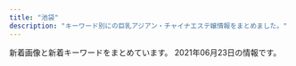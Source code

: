 ```yaml
---
title: "池袋"
description: "キーワード別にの巨乳アジアン・チャイナエステ嬢情報をまとめました。"
---
```


新着画像と新着キーワードをまとめています。
2021年06月23日の情報です。

<DmmAffiliateIns />
<KeywordTable
  shops={
    [
    {
        "img_links": [
            "http://awakoku.net/girls/hana1.jpg",
            "http://awakoku.net/girls/mina2.jpg",
            "http://awakoku.net/girls/sakura1.jpg",
            "http://awakoku.net/girls/yuri1.jpg",
            "http://awakoku.net/girls/miyuki2.jpg",
            "http://awakoku.net/girls/mina1.jpg",
            "http://awakoku.net/girls/nagisa2.jpg",
            "http://awakoku.net/topics/img/7-1.jpg",
            "http://awakoku.net/girls/yuri2.jpg",
            "http://awakoku.net/girls/nana11.jpg",
            "http://awakoku.net/girls/nana22.jpg",
            "http://awakoku.net/girls/ami1.jpg",
            "http://awakoku.net/girls/nagisa1.jpg",
            "http://awakoku.net/girls/misaki2.jpg",
            "http://awakoku.net/girls/noimage.jpg",
            "http://awakoku.net/girls/misaki1.jpg",
            "http://awakoku.net/girls/saki1.jpg",
            "http://awakoku.net/girls/kana1.jpg",
            "http://awakoku.net/image/pickup.jpg",
            "http://awakoku.net/girls/aya1.jpg",
            "http://awakoku.net/girls/hana2.jpg",
            "http://awakoku.net/girls/yumi.jpg",
            "http://awakoku.net/girls/kana2.jpg",
            "http://awakoku.net/girls/miyuki1.jpg",
            "http://awakoku.net/image/header.jpg"
        ],
        "station": "JR\u6c60\u888b\u99c5\u897f\u53e3",
        "keywords": {
            "88": 2,
            "D": 1,
            "87": 3,
            "86": 1,
            "85": 2,
            "E": 2,
            "C": 23,
            "83": 4,
            "F": 1,
            "84": 3
        },
        "url": "http://awakoku.net/",
        "name": "\u30a2\u30ef\u56fd\u515a"
    },
    {
        "name": "CoCo8 \u30b3\u30b3\u30a8\u30a4\u30c8",
        "img_links": [
            "http://www.coco-8.jp/_src/36742655/down.png",
            "http://www.coco-8.jp/_src/37791754/smartselect_20191212-140919_wechat.jpg",
            "http://www.coco-8.jp/_src/36746732/road2.png",
            "http://www.coco-8.jp/_src/37791789/lineline.png",
            "http://www.coco-8.jp/_src/36746636/iwa1.jpg",
            "http://www.coco-8.jp/_src/36742458/1.jpg",
            "http://www.coco-8.jp/_src/36746345/maya.jpg",
            "http://www.coco-8.jp/_src/36742780/s3.jpg",
            "http://www.coco-8.jp/_src/36746704/g5.png",
            "http://www.coco-8.jp/_src/36741637/3.jpg",
            "http://www.coco-8.jp/_src/36746379/aki.jpg",
            "http://www.coco-8.jp/_src/36742459/2.jpg",
            "http://www.coco-8.jp/_src/36746682/g.jpg",
            "http://www.coco-8.jp/_src/54960394/lineline.png",
            "http://www.coco-8.jp/_src/55662797/img20210426142633666355.png",
            "http://www.coco-8.jp/_src/36741670/1.jpg",
            "http://www.coco-8.jp/_src/36820891/cam3.png",
            "http://www.coco-8.jp/_src/36746398/mei1.jpg",
            "http://www.coco-8.jp/_src/36742630/b.png",
            "http://www.coco-8.jp/_src/36746714/b.png",
            "http://www.coco-8.jp/_src/36746351/lineline.png",
            "http://www.coco-8.jp/_src/36741671/2.jpg",
            "http://www.coco-8.jp/_src/36742638/b.png",
            "http://www.coco-8.jp/_src/37791774/wechatimg437_20201113100952153.jpg",
            "http://www.coco-8.jp/_src/36743040/s5.jpg",
            "http://www.coco-8.jp/_src/36746633/lineline.png",
            "http://www.coco-8.jp/_src/36813493/cam2.jpg",
            "http://www.coco-8.jp/_src/36746346/maya.jpg",
            "http://www.coco-8.jp/_src/49977665/wechatimg437_20201113100952153.jpg",
            "http://www.coco-8.jp/_src/36746331/lineline.png",
            "http://www.coco-8.jp/_src/36741638/4.jpg",
            "http://www.coco-8.jp/_src/36742658/s1.jpg",
            "http://www.coco-8.jp/_src/36746692/g3.jpg",
            "http://www.coco-8.jp/_src/36746702/g6.jpg",
            "http://www.coco-8.jp/_src/36745876/pic1.jpg",
            "http://www.coco-8.jp/_src/36746320/sayuri.jpg",
            "http://www.coco-8.jp/_src/36746380/aki.jpg",
            "http://www.coco-8.jp/_src/54960364/wechatimg955.jpg",
            "http://www.coco-8.jp/_src/36746397/mei1.jpg",
            "http://www.coco-8.jp/_src/36741636/5.jpg",
            "http://www.coco-8.jp/_src/36742460/3.jpg",
            "http://www.coco-8.jp/_src/54960393/wechatimg955.jpg",
            "http://www.coco-8.jp/_src/36746688/g2.jpg",
            "http://www.coco-8.jp/_src/36741678/down.png",
            "http://www.coco-8.jp/_src/36712010/sayuri.jpg",
            "http://www.coco-8.jp/_src/37791773/wechatimg437_20201113100952153.jpg",
            "http://www.coco-8.jp/_src/36746639/lineline.png",
            "http://www.coco-8.jp/_src/36746641/risa.jpg",
            "http://www.coco-8.jp/_src/36746644/lineline.png",
            "http://www.coco-8.jp/_src/36820892/cam3.png",
            "http://www.coco-8.jp/_src/49632727/wechatimg336_20201102105038881.jpg",
            "http://www.coco-8.jp/_src/36742640/b.png",
            "http://www.coco-8.jp/_src/36746395/lineline.png",
            "http://www.coco-8.jp/_src/36746635/iwa1.jpg",
            "http://www.coco-8.jp/_src/36742644/sayuri.jpg",
            "http://www.coco-8.jp/_src/36742461/4.jpg",
            "http://www.coco-8.jp/_src/36742714/s2.jpg",
            "http://www.coco-8.jp/_src/36742791/s4.jpg",
            "http://www.coco-8.jp/_src/36741672/4.jpg",
            "http://www.coco-8.jp/_src/36742462/5.jpg",
            "http://www.coco-8.jp/_src/49977789/lineline.png",
            "http://www.coco-8.jp/_src/36741673/3.jpg",
            "http://www.coco-8.jp/_src/36742636/b.png",
            "http://www.coco-8.jp/_src/36741639/2.jpg",
            "http://www.coco-8.jp/_src/49977785/wechatimg336_20201102105038881.jpg",
            "http://www.coco-8.jp/_src/54960396/wechatimg955.jpg",
            "http://www.coco-8.jp/_src/36746642/risa.jpg",
            "http://www.coco-8.jp/_src/36813492/cam2.jpg",
            "http://www.coco-8.jp/_src/54960397/wechatimg955.jpg",
            "http://www.coco-8.jp/_src/49977773/wechatimg437_20201113100952153.jpg",
            "http://www.coco-8.jp/_src/49977786/wechatimg336_20201102105038881.jpg",
            "http://www.coco-8.jp/_src/36741640/1.jpg",
            "http://www.coco-8.jp/_src/36742642/b.png",
            "http://www.coco-8.jp/_src/36745880/pic2.jpg",
            "http://www.coco-8.jp/_src/36741674/5.jpg",
            "http://www.coco-8.jp/_src/49632559/wechatimg336_20201102105038881.jpg"
        ],
        "station": "JR\u6c60\u888b\u99c5\u897f\u53e3",
        "keywords": {
            "86": 2,
            "90": 1,
            "88": 1
        },
        "url": "http://www.coco-8.jp/"
    },
    {
        "name": "\u30a2\u30ed\u30de\u30ed\u30de\u30f3\u30b9",
        "url": "http://salon-arm.com/",
        "img_links": [
            "http://salon-arm.com/staff/ringo/01.jpg",
            "http://salon-arm.com/staff/emi/01.jpg",
            "http://salon-arm.com/staff/ichigo/01mb.jpg",
            "http://salon-arm.com/pic/head.png",
            "http://salon-arm.com/staff/yuuka/01.jpg",
            "http://salon-arm.com/pic/top.png",
            "http://salon-arm.com/staff/kaori/01mb.jpg",
            "http://salon-arm.com/staff/kaori/01.jpg",
            "http://salon-arm.com/staff/reina/01mb.jpg",
            "http://salon-arm.com/staff/mai/01.jpg",
            "http://salon-arm.com/staff/ai/01.jpg",
            "http://salon-arm.com/staff/emi/01mb.jpg",
            "http://salon-arm.com/staff/ai/01mb.jpg",
            "http://salon-arm.com/staff/saya/01.jpg",
            "http://salon-arm.com/staff/rika/01mb.jpg",
            "http://salon-arm.com/img/ttl_tnew.png",
            "http://salon-arm.com/img/ttl_mobile.png",
            "http://salon-arm.com/staff/nana/01.jpg",
            "http://salon-arm.com/staff/saya/01mb.jpg",
            "http://salon-arm.com/staff/ringo/01mb.jpg",
            "http://salon-arm.com/staff/ichigo/01.jpg",
            "http://salon-arm.com/staff/nana/01mb.jpg",
            "http://salon-arm.com/img/ttl_line.png",
            "http://salon-arm.com/img/ttl_staff.png",
            "http://salon-arm.com/img/ttl_concept.png",
            "http://salon-arm.com/staff/rika/01.jpg",
            "http://salon-arm.com/i/files/homeimg.jpg",
            "http://salon-arm.com/staff/midori/01.jpg",
            "http://salon-arm.com/staff/reina/01.jpg",
            "http://salon-arm.com/staff/midori/01mb.jpg",
            "http://salon-arm.com/staff/mai/01mb.jpg",
            "http://salon-arm.com/staff/yuuka/01mb.jpg",
            "http://salon-arm.com/img/att.jpg"
        ],
        "station": "JR\u6c60\u888b\u99c5\u897f\u53e3",
        "keywords": {
            "C": 21
        }
    },
    {
        "name": "\u30b9\u30de\u30a4\u30eb",
        "url": "http://iris.iest.info/",
        "img_links": [],
        "keywords": {},
        "station": "JR\u6c60\u888b\u99c5\u6771\u53e3"
    },
    {
        "station": "JR\u6c60\u888b\u99c5\u897f\u53e3(\u5317)",
        "img_links": [
            "http://es-hana.work/img/yui1.jpg",
            "http://es-hana.work/images/interior_t.jpg",
            "http://es-hana.work/img/risa1.jpg",
            "http://es-hana.work/staff/nana.jpg",
            "http://es-hana.work/images/sys1.jpg",
            "http://es-hana.work/staff/ai.jpg",
            "http://es-hana.work/images/8.jpg",
            "http://es-hana.work/images/sys2.jpg",
            "http://es-hana.work/images/3.jpg",
            "http://es-hana.work/images/2.jpg",
            "http://es-hana.work/images/ac2.jpg",
            "http://es-hana.work/images/10.jpg",
            "http://es-hana.work/img/haruka1.jpg",
            "http://es-hana.work/staff/risa.jpg",
            "http://es-hana.work/img/ai1.jpg",
            "http://es-hana.work/img/rina1.jpg",
            "http://es-hana.work/images/1.jpg",
            "http://es-hana.work/staff/nami.jpg",
            "http://es-hana.work/staff/yuna.jpg",
            "http://es-hana.work/staff/haruka.jpg",
            "http://es-hana.work/images/tg.jpg",
            "http://es-hana.work/staff/yui.jpg",
            "http://es-hana.work/images/line.jpg",
            "http://es-hana.work/images/ac1.jpg",
            "http://es-hana.work/images/6.jpg",
            "http://es-hana.work/images/7.jpg",
            "http://es-hana.work/images/staff_t.jpg",
            "http://es-hana.work/images/news.jpg",
            "http://es-hana.work/staff/miki.jpg",
            "http://es-hana.work/img/nana1.jpg",
            "http://es-hana.work/staff/aya.jpg",
            "http://es-hana.work/images/9.jpg",
            "http://es-hana.work/images/head.jpg",
            "http://es-hana.work/img/aya1.jpg",
            "http://es-hana.work/staff/rina.jpg",
            "http://es-hana.work/img/miki1.jpg",
            "http://es-hana.work/images/5.jpg",
            "http://es-hana.work/images/int.jpg",
            "http://es-hana.work/img/nami1.jpg"
        ],
        "url": "http://es-hana.work/",
        "name": "\u82b1\u6c34\u6728",
        "keywords": {}
    },
    {
        "station": "JR\u6c60\u888b\u99c5\u897f\u53e3(\u5317)",
        "keywords": {
            "93": 2,
            "C": 20,
            "95": 1,
            "82": 2,
            "D": 4,
            "85": 10,
            "89": 3,
            "G": 1,
            "86": 2,
            "88": 1,
            "87": 1,
            "E": 2
        },
        "name": "\u30b7\u30e3\u30fc\u30ed\u30c3\u30c8\u59eb",
        "img_links": [
            "http://www.i-rlx.info/images/upload/de66c0c17276977c.jpg",
            "http://www.i-rlx.info/images/upload/d9467bde93e01a59.jpg",
            "http://www.i-rlx.info/girl/01.jpg",
            "http://www.i-rlx.info/i/girl/05.jpg",
            "http://www.i-rlx.info/images/index_13.jpg",
            "http://www.i-rlx.info/images/index_26.jpg",
            "http://www.i-rlx.info/images/rec.jpg",
            "http://www.i-rlx.info/images/upload/thumb/19b76df66faf0b12.jpg",
            "http://www.i-rlx.info/images/upload/thumb/de66c0c17276977c.jpg",
            "http://www.i-rlx.info/images/index_07.jpg",
            "http://www.i-rlx.info/images/index_30.jpg",
            "http://www.i-rlx.info/images/upload/5f15caf7f272770f.jpg",
            "http://www.i-rlx.info/images/index_11.jpg",
            "http://www.i-rlx.info/images/upload/dc8f1b616e622b2a.jpg",
            "http://www.i-rlx.info/images/upload/7d800b2f3fde617b.jpg",
            "http://www.i-rlx.info/images/upload/b0bbe23232bed8aa.jpg",
            "http://www.i-rlx.info/images/upload/2e67f8f88df2761d.jpg",
            "http://www.i-rlx.info/i/girl/04.jpg",
            "http://www.i-rlx.info/images/index_02.jpg",
            "http://www.i-rlx.info/images/index_31.jpg",
            "http://www.i-rlx.info/images/upload/thumb/3a57edcf235cfd8e.jpg",
            "http://www.i-rlx.info/i/girl/02.jpg",
            "http://www.i-rlx.info/images/03.jpg",
            "http://www.i-rlx.info/images/upload/thumb/4d0e657eefdddf42.jpg",
            "http://www.i-rlx.info/images/upload/thumb/7d800b2f3fde617b.jpg",
            "http://www.i-rlx.info/images/upload/4d0e657eefdddf42.jpg",
            "http://www.i-rlx.info/images/upload/thumb/ac8e7ec3ac179feb.jpg",
            "http://www.i-rlx.info/images/index_29.jpg",
            "http://www.i-rlx.info/girl/04.jpg",
            "http://www.i-rlx.info/images/index_14.jpg",
            "http://www.i-rlx.info/images/upload/3a57edcf235cfd8e.jpg",
            "http://www.i-rlx.info/images/index_27.jpg",
            "http://www.i-rlx.info/girl/018.jpg",
            "http://www.i-rlx.info/images/upload/bb2bfea87a6127cc.jpg",
            "http://www.i-rlx.info/i/room/r02.jpg",
            "http://www.i-rlx.info/i/room/r03.jpg",
            "http://www.i-rlx.info/i/room/r04.jpg",
            "http://www.i-rlx.info/images/index_04.jpg",
            "http://www.i-rlx.info/images/upload/888936484d714117.jpg",
            "http://www.i-rlx.info/images/upload/19b76df66faf0b12.jpg",
            "http://www.i-rlx.info/girl/05.jpg",
            "http://www.i-rlx.info/images/index_20.jpg",
            "http://www.i-rlx.info/images/upload/f63122b7652c8d07.jpg",
            "http://www.i-rlx.info/images/info.jpg",
            "http://www.i-rlx.info/images/index_15.jpg",
            "http://www.i-rlx.info/images/index_28.jpg",
            "http://www.i-rlx.info/images/rec_16.jpg",
            "http://www.i-rlx.info/images/index_33.jpg",
            "http://www.i-rlx.info/images/upload/thumb/d9467bde93e01a59.jpg",
            "http://www.i-rlx.info/images/index_37.jpg",
            "http://www.i-rlx.info/images/upload/95e8548329763630.jpg",
            "http://www.i-rlx.info/images/upload/thumb/bb8a47bc98c64e87.jpg",
            "http://www.i-rlx.info/images/index_22.jpg",
            "http://www.i-rlx.info/images/upload/ac8e7ec3ac179feb.jpg",
            "http://www.i-rlx.info/images/upload/bc0752fe4e53b8c6.jpg",
            "http://www.i-rlx.info/images/upload/thumb/22c78aefa047b678.jpg",
            "http://www.i-rlx.info/images/upload/bb8a47bc98c64e87.jpg",
            "http://www.i-rlx.info/images/upload/thumb/bc0752fe4e53b8c6.jpg",
            "http://www.i-rlx.info/images/upload/thumb/5f15caf7f272770f.jpg",
            "http://www.i-rlx.info/images/upload/eeb5d9caa554018e.jpg",
            "http://www.i-rlx.info/images/info_16.jpg",
            "http://www.i-rlx.info/images/upload/thumb/c3c01fea3cdcaa08.jpg",
            "http://www.i-rlx.info/images/upload/22c78aefa047b678.jpg",
            "http://www.i-rlx.info/images/sub_18.jpg",
            "http://www.i-rlx.info/images/index_03.jpg",
            "http://www.i-rlx.info/girl/06.jpg",
            "http://www.i-rlx.info/images/upload/thumb/9e42414005a99f48.jpg",
            "http://www.i-rlx.info/images/sub_21.jpg",
            "http://www.i-rlx.info/images/index_21.jpg",
            "http://www.i-rlx.info/images/index_12.jpg",
            "http://www.i-rlx.info/images/index_06.jpg",
            "http://www.i-rlx.info/images/index_19.jpg",
            "http://www.i-rlx.info/images/upload/thumb/888936484d714117.jpg",
            "http://www.i-rlx.info/images/index_09.jpg",
            "http://www.i-rlx.info/images/index_34.jpg",
            "http://www.i-rlx.info/images/index_18.jpg",
            "http://www.i-rlx.info/images/index_35_01.jpg",
            "http://www.i-rlx.info/images/upload/thumb/dc8f1b616e622b2a.jpg",
            "http://www.i-rlx.info/images/upload/thumb/b0bbe23232bed8aa.jpg",
            "http://www.i-rlx.info/images/index_36.jpg",
            "http://www.i-rlx.info/images/upload/8b3827a7b665921d.jpg",
            "http://www.i-rlx.info/images/index_24.jpg",
            "http://www.i-rlx.info/images/index_10.jpg",
            "http://www.i-rlx.info/girl/02.jpg",
            "http://www.i-rlx.info/images/upload/thumb/8b3827a7b665921d.jpg",
            "http://www.i-rlx.info/girl/017.jpg",
            "http://www.i-rlx.info/images/staff_16.jpg",
            "http://www.i-rlx.info/images/upload/thumb/eeb5d9caa554018e.jpg",
            "http://www.i-rlx.info/i/girl/01.jpg",
            "http://www.i-rlx.info/i/room/r01.jpg",
            "http://www.i-rlx.info/i/girl/03.jpg",
            "http://www.i-rlx.info/images/index_08.jpg",
            "http://www.i-rlx.info/images/upload/thumb/f63122b7652c8d07.jpg",
            "http://www.i-rlx.info/images/upload/thumb/95e8548329763630.jpg",
            "http://www.i-rlx.info/images/upload/c3c01fea3cdcaa08.jpg",
            "http://www.i-rlx.info/images/index_17.jpg",
            "http://www.i-rlx.info/images/upload/9e42414005a99f48.jpg",
            "http://www.i-rlx.info/images/index_23.jpg",
            "http://www.i-rlx.info/girl/08.jpg",
            "http://www.i-rlx.info/images/upload/thumb/bb2bfea87a6127cc.jpg",
            "http://www.i-rlx.info/images/index_01.jpg",
            "http://www.i-rlx.info/images/upload/thumb/2e67f8f88df2761d.jpg",
            "http://www.i-rlx.info/images/index_39.jpg"
        ],
        "url": "http://www.i-rlx.info/"
    },
    {
        "url": "http://es-manzokudou.com/",
        "img_links": [
            "http://es-manzokudou.com/uploads/9f77b9b12f9cf11fcb013974ba368064.jpg",
            "http://es-manzokudou.com/uploads/de54f16df04e0df8ae07ab990b8c9fd2.jpg",
            "http://es-manzokudou.com/uploads/0d826c16062de1388c242e2f77eb7cd6.jpg",
            "http://es-manzokudou.com/uploads/e0558d7d118d3983ed620237423a6a17.jpg",
            "http://es-manzokudou.com/uploads/da9811a4171f2ec42d7c9a8567e79d8c.jpg",
            "http://es-manzokudou.com/images/info_05.png",
            "http://es-manzokudou.com/images/link_09.jpg",
            "http://es-manzokudou.com/images/info_02.png",
            "http://es-manzokudou.com/uploads/8ec0af3b4889c07ab76ccbed51b2b813.jpg",
            "http://es-manzokudou.com/images/index_05.jpg",
            "http://es-manzokudou.com/images/index_13.jpg",
            "http://es-manzokudou.com/uploads/4a9bc6863322924a09070162269c7415.jpg",
            "http://es-manzokudou.com/uploads/59a8a61377564fb64b48427e84e4243f.jpg",
            "http://es-manzokudou.com/uploads/d0fdd8f6b16eaf7d5013c7d285fed2e3.jpg",
            "http://es-manzokudou.com/uploads/dedff2c11ab7aaa841a9cf2747a8406c.jpg",
            "http://es-manzokudou.com/images/girls_09.jpg",
            "http://es-manzokudou.com/uploads/275d5f397baa63db8424c86d5d6237cf.jpg",
            "http://es-manzokudou.com/images/index_07.jpg",
            "http://es-manzokudou.com/uploads/0b1795e88117182a477ab05f88143541.jpg",
            "http://es-manzokudou.com/uploads/7284e4ffc051cbb8c074a8c30390ce68.jpg",
            "http://es-manzokudou.com/uploads/d71f74498ca17396d022ba9a4df966f3.jpg",
            "http://es-manzokudou.com/images/info_09.png",
            "http://es-manzokudou.com/uploads/d89fe15ae91cbe6757df76651ba2bafb.jpg",
            "http://es-manzokudou.com/uploads/7b043aa15c9a9920550a2b92ec6be546.jpg",
            "http://es-manzokudou.com/images/interior_10.jpg",
            "http://es-manzokudou.com/uploads/62c2e989f1be95fc8e01be85b464d514.jpg",
            "http://es-manzokudou.com/uploads/c7f77c3ead6ef13dab668a39ed78609c.jpg",
            "http://es-manzokudou.com/images/index_15.jpg",
            "http://es-manzokudou.com/uploads/13ab049cc45dea80b43d33b6b7108f00.jpg",
            "http://es-manzokudou.com/images/info_01.png",
            "http://es-manzokudou.com/uploads/40fc21d31595f51aaf89793b1f68617b.jpg",
            "http://es-manzokudou.com/uploads/200f500725d3f15233d981ad9b5e6b9a.jpg",
            "http://es-manzokudou.com/uploads/36735dc9d436a790f344c57635a3a44f.jpg",
            "http://es-manzokudou.com/uploads/6eeb47bf176bb33d310cc4b85e6877cd.jpg",
            "http://es-manzokudou.com/uploads/efbc511fca65f9baeae51ee52426cc0e.jpg",
            "http://es-manzokudou.com/images/index_14.jpg",
            "http://es-manzokudou.com/uploads/e29aa67ee54566513e4e34114bfdc7b9.jpg",
            "http://es-manzokudou.com/images/service_09.jpg",
            "http://es-manzokudou.com/uploads/0796672f7c59948334658998a3c55cdb.jpg",
            "http://es-manzokudou.com/uploads/209ba11412c2c128b5dfbdb8cfef6faa.jpg",
            "http://es-manzokudou.com/images/index_21.jpg",
            "http://es-manzokudou.com/images/index_03.jpg",
            "http://es-manzokudou.com/uploads/ce9c20b274548d8d7fc88ffba3feb6b8.jpg",
            "http://es-manzokudou.com/images/info_04.png",
            "http://es-manzokudou.com/uploads/b7f36d45469210b381ecb79a0e05a347.jpg",
            "http://es-manzokudou.com/images/index_29.jpg",
            "http://es-manzokudou.com/uploads/f66d763bd48ac5f51969e4311ac7af5c.jpg",
            "http://es-manzokudou.com/uploads/848e0db3804d1d3c823537204d67f5aa.jpg",
            "http://es-manzokudou.com/uploads/356177edff3d3b7efc4a77022debc8aa.jpg",
            "http://www.cmfm2.jp/images/over_thumb_l.png",
            "http://es-manzokudou.com/uploads/801bf12e5eb5d7775a0d06c4314059a8.jpg",
            "http://es-manzokudou.com/images/index_16.jpg",
            "http://es-manzokudou.com/uploads/1e5aff376576a255098bc7597386a028.jpg",
            "http://es-manzokudou.com/uploads/88aa8f906b0332cb40ad4429c8e7b758.jpg",
            "http://es-manzokudou.com/images/index_01.jpg",
            "http://es-manzokudou.com/images/index_04.jpg",
            "http://es-manzokudou.com/images/info_07.png",
            "http://es-manzokudou.com/images/index_02.jpg",
            "http://es-manzokudou.com/uploads/33e3f16ac4ad0cce4991bcbf73f4ed57.jpg",
            "http://es-manzokudou.com/images/index_09.jpg",
            "http://es-manzokudou.com/images/index_08.jpg",
            "http://es-manzokudou.com/images/index_17.jpg",
            "http://es-manzokudou.com/images/index_11.jpg",
            "http://es-manzokudou.com/uploads/8a1fb58d0b110680c2356994ca8efb25.jpg",
            "http://es-manzokudou.com/images/index_23.jpg",
            "http://es-manzokudou.com/uploads/c92c85411d427aeda4e82379f413bfc5.jpg",
            "http://es-manzokudou.com/images/index_30.jpg",
            "http://es-manzokudou.com/uploads/4638ddb6f986a671b148647ba616100a.jpg",
            "http://es-manzokudou.com/uploads/6d01aeb80d9d599f91829439c8d1cce9.jpg",
            "http://es-manzokudou.com/uploads/b3126b220ec550d17cf3d4ceaa0d5f91.jpg",
            "http://es-manzokudou.com/images/index_27.jpg",
            "http://es-manzokudou.com/images/index_28.jpg",
            "http://es-manzokudou.com/images/index_06.jpg",
            "http://es-manzokudou.com/images/service_10.jpg",
            "http://es-manzokudou.com/images/index_31.jpg",
            "http://es-manzokudou.com/images/interior_09.jpg",
            "http://es-manzokudou.com/images/girls_11.jpg",
            "http://es-manzokudou.com/images/index_19.jpg",
            "http://es-manzokudou.com/images/index_22.jpg",
            "http://es-manzokudou.com/images/index_24.jpg"
        ],
        "station": "JR\u6c60\u888b\u99c5\u6771\u53e3",
        "keywords": {
            "84": 1,
            "87": 8,
            "C": 10,
            "88": 2,
            "D": 7,
            "86": 7
        },
        "name": "\u6e80\u8db3\u5802"
    },
    {
        "station": "JR\u6c60\u888b\u99c5\u897f\u53e3",
        "name": "\u30b9\u30a4\u30fc\u30c8\u30de\u30c3\u30c8",
        "img_links": [
            "http://c-sun2.com/image/cast/cast_326_2_l.jpg",
            "http://c-sun2.com/image/cast/cast_357_1_l.jpg",
            "http://c-sun2.com/img/topbar_news.png",
            "http://c-sun2.com/image/cast/cast_453_1_l.jpg",
            "http://c-sun2.com/image/cast/cast_390_1_l.jpg",
            "http://c-sun2.com/image/cast/cast_534_2_l.jpg",
            "http://c-sun2.com/image/cast/cast_524_2_l.jpg",
            "http://c-sun2.com/image/cast/cast_362_1_l.jpg",
            "http://c-sun2.com/img/icon/new.png",
            "http://c-sun2.com/img/topbar_camp.png",
            "http://c-sun2.com/image/cast/cast_496_1_l.jpg",
            "http://c-sun2.com/image/cast/cast_393_1_l.jpg",
            "http://c-sun2.com/img/event/camp3.jpg",
            "http://c-sun2.com/image/cast/cast_453_2_l.jpg",
            "http://c-sun2.com/image/cast/cast_496_2_l.jpg",
            "http://c-sun2.com/img/topbar_osusume.png",
            "http://c-sun2.com/image/cast/cast_473_1_l.jpg",
            "http://c-sun2.com/img/bar_therapist.png",
            "http://c-sun2.com/image/cast/cast_326_1_l.jpg",
            "http://c-sun2.com/image/cast/cast_471_1_l.jpg",
            "http://c-sun2.com/image/cast/cast_492_2_l.jpg",
            "http://c-sun2.com/image/cast/cast_492_1_l.jpg",
            "http://c-sun2.com/image/cast/cast_524_1_l.jpg",
            "http://c-sun2.com/image/cast/cast_360_2_l.jpg",
            "http://c-sun2.com/image/cast/cast_485_2_l.jpg",
            "http://c-sun2.com/img/bar_profile.png",
            "http://c-sun2.com/image/cast/cast_485_1_l.jpg",
            "http://c-sun2.com/image/cast/cast_362_2_l.jpg",
            "http://c-sun2.com/image/cast/cast_390_2_l.jpg",
            "http://c-sun2.com/image/cast/cast_484_1_l.jpg",
            "http://c-sun2.com/image/cast/cast_466_1_l.jpg",
            "http://c-sun2.com/image/cast/cast_533_2_l.jpg",
            "http://c-sun2.com/image/cast/cast_534_1_l.jpg",
            "http://c-sun2.com/image/cast/cast_484_2_l.jpg",
            "http://c-sun2.com/image/shame/192_1_l.jpg",
            "http://c-sun2.com/image/cast/cast_357_2_l.jpg",
            "http://c-sun2.com/img/bar_grallery.png",
            "http://c-sun2.com/image/cast/cast_580_1_l.jpg",
            "http://c-sun2.com/image/cast/cast_360_1_l.jpg",
            "http://c-sun2.com/image/cast/cast_471_2_l.jpg",
            "http://c-sun2.com/image/cast/cast_466_2_l.jpg",
            "http://c-sun2.com/img/header.jpg",
            "http://c-sun2.com/image/cast/cast_533_1_l.jpg",
            "http://c-sun2.com/image/cast/cast_393_2_l.jpg",
            "http://c-sun2.com/image/cast/cast_473_2_l.jpg"
        ],
        "keywords": {
            "81": 3,
            "82": 7,
            "85": 2,
            "83": 8,
            "84": 4
        },
        "url": "http://c-sun2.com/"
    },
    {
        "keywords": {
            "C": 34,
            "D": 55,
            "F": 42,
            "E": 68,
            "88": 66,
            "90": 16,
            "89": 57,
            "87": 28
        },
        "img_links": [
            "https://www.relax-es.net/img/uploadfile/imgpc01601602970.jpg",
            "https://www.relax-es.net/img/uploadfile/imgpc01601603008.jpg",
            "https://www.relax-es.net/img/uploadfile/imgpc01601942123.jpg",
            "https://www.relax-es.net/w200-p300/img/uploadfile/imgpc01608535716.jpg",
            "https://www.relax-es.net/img/uploadfile/imgpc01601602443.jpg",
            "https://www.relax-es.net/img/companioncoment.png",
            "https://www.relax-es.net/reborn/img/difmain.png",
            "https://www.relax-es.net/img/area.jpg",
            "https://www.relax-es.net/w200-p300/img/uploadfile/imgpc01601942123.jpg",
            "https://www.relax-es.net/w160-p400/img/uploadfile/imgpc01601602890.jpg",
            "https://www.relax-es.net/img/bana07.jpg",
            "https://www.relax-es.net/img/uploadfile/imgpc01601602676.jpg",
            "https://www.relax-es.net/w200-p300/img/uploadfile/imgpc01601602326.jpg",
            "https://www.relax-es.net/w160-p400/img/uploadfile/imgpc01601602676.jpg",
            "https://www.relax-es.net/img/uploadfile/imgpc01601942092.jpg",
            "https://www.relax-es.net/img/uploadfile/imgpc01601602890.jpg",
            "https://www.relax-es.net/w160-p400/img/uploadfile/imgpc01608535826.jpg",
            "https://www.relax-es.net/w160-p400/img/uploadfile/imgpc01601942105.jpg",
            "https://www.relax-es.net/w160-p400/img/uploadfile/imgpc01601942123.jpg",
            "https://www.relax-es.net/img/num1.png",
            "https://www.relax-es.net/img/uploadfile/imgpc01608535915.jpg",
            "https://www.relax-es.net/img/uploadfile/imgpc01601942165.jpg",
            "https://www.relax-es.net/img/kantan.jpg",
            "https://www.relax-es.net/w200-p300/img/uploadfile/imgpc01601942092.jpg",
            "https://www.relax-es.net/reborn/img/backBtn.png",
            "https://www.relax-es.net/img/syscard.png",
            "https://www.relax-es.net/img/uploadfile/imgpc01601602269.jpg",
            "https://www.relax-es.net/img/bana05.jpg",
            "https://www.relax-es.net/img/icon/new.png",
            "https://www.relax-es.net/w160-p400/img/uploadfile/imgpc01608535915.jpg",
            "https://www.relax-es.net/w90-p90/img/uploadfile/imgpc01608535783.jpg",
            "https://www.relax-es.net/w200-p300/img/uploadfile/imgpc01601602970.jpg",
            "https://www.relax-es.net/img/uploadfile/imgpc01608535716.jpg",
            "https://www.relax-es.net/w200-p300/img/uploadfile/imgpc01608535915.jpg",
            "https://www.relax-es.net/img/uploadfile/imgpc01601602188.jpg",
            "https://www.relax-es.net/w90-p90/img/uploadfile/imgpc01601602269.jpg",
            "https://www.relax-es.net/w160-p400/img/uploadfile/imgpc01601602269.jpg",
            "https://www.relax-es.net/img/uploadfile/img_1601600707.jpg",
            "https://www.relax-es.net/img/shop.jpg",
            "https://www.relax-es.net/reborn/img/project-4.jpg",
            "https://www.relax-es.net/w160-p400/img/uploadfile/imgpc01601942142.jpg",
            "https://www.relax-es.net/img/uploadfile/imgpc01601601975.jpg",
            "https://www.relax-es.net/w160-p400/img/uploadfile/imgpc01601603008.jpg",
            "https://www.relax-es.net/img/uploadfile/imgpc01608535783.jpg",
            "https://www.relax-es.net/w160-p400/img/uploadfile/imgpc01601602403.jpg",
            "https://www.relax-es.net/w160-p400/img/uploadfile/imgpc01601601975.jpg",
            "https://www.relax-es.net/img/num4.png",
            "https://www.relax-es.net/w160-p400/img/uploadfile/imgpc01601602326.jpg",
            "https://www.relax-es.net/img/bana03.jpg",
            "https://www.relax-es.net/img/uploadfile/imgpc01608535826.jpg",
            "https://www.relax-es.net/w160-p400/img/uploadfile/imgpc01601942165.jpg",
            "https://www.relax-es.net/w90-p90/img/uploadfile/imgpc01601602326.jpg",
            "https://www.relax-es.net/reborn/img/project-5.jpg",
            "https://www.relax-es.net/img/uploadfile/img_1601600792.jpg",
            "https://www.relax-es.net/w90-p90/img/uploadfile/imgpc01608535826.jpg",
            "https://www.relax-es.net/img/uploadfile/imgpc01601602326.jpg",
            "https://www.relax-es.net/w160-p400/img/uploadfile/imgpc01601602188.jpg",
            "https://www.relax-es.net/w160-p400/img/uploadfile/imgpc01608535783.jpg",
            "https://www.relax-es.net/img/uploadfile/imgpc01601602761.jpg",
            "https://www.relax-es.net/reborn/img/difsub.png",
            "https://www.relax-es.net/img/bana10.jpg",
            "https://www.relax-es.net/w90-p90/img/uploadfile/imgpc01601602676.jpg",
            "https://www.relax-es.net/w160-p400/img/uploadfile/imgpc01601602016.jpg",
            "https://www.relax-es.net/w160-p400/img/uploadfile/imgpc01601602761.jpg",
            "https://www.relax-es.net/img/uploadfile/imgpc01601602403.jpg",
            "https://www.relax-es.net/reborn/img/project-2.jpg",
            "https://www.relax-es.net/w200-p300/img/uploadfile/imgpc01601942165.jpg",
            "https://www.relax-es.net/reborn/img/project-6.jpg",
            "https://www.relax-es.net/reborn/img/beaf.png",
            "https://www.relax-es.net/w90-p90/img/uploadfile/imgpc01601602403.jpg",
            "https://www.relax-es.net/img/num3.png",
            "https://www.relax-es.net/img/uploadfile/imgpc01601601781.jpg",
            "https://www.relax-es.net/w300-p200/img/uploadfile/imgpc01601942105.jpg",
            "https://www.relax-es.net/w160-p400/img/uploadfile/imgpc01608535716.jpg",
            "https://www.relax-es.net/w160-p400/img/uploadfile/imgpc01601601781.jpg",
            "https://www.relax-es.net/reborn/img/concpet.png",
            "https://www.relax-es.net/img/num5.png",
            "https://www.relax-es.net/img/num2.png",
            "https://www.relax-es.net/img/bana02.jpg",
            "https://www.relax-es.net/reborn/img/project-1.jpg",
            "https://www.relax-es.net/w160-p400/img/uploadfile/imgpc01601942092.jpg",
            "https://www.relax-es.net/img/bana01.jpg",
            "https://www.relax-es.net/w200-p300/img/uploadfile/imgpc01601601975.jpg",
            "https://www.relax-es.net/w160-p400/img/uploadfile/imgpc01601602970.jpg",
            "https://www.relax-es.net/reborn/img/project-3.jpg",
            "https://www.relax-es.net/w160-p400/img/uploadfile/imgpc01601602443.jpg",
            "https://www.relax-es.net/img/bana04.jpg",
            "https://www.relax-es.net/img/uploadfile/1601603998.png",
            "https://www.relax-es.net/img/uploadfile/imgpc01601942105.jpg"
        ],
        "url": "https://www.relax-es.net/",
        "name": "New RELAX TIME",
        "station": "JR\u6c60\u888b\u99c5\u897f\u53e3(\u5317)"
    },
    {
        "station": "JR\u6c60\u888b\u99c5\u6771\u53e3",
        "url": "http://hanamizuki.jpn.cm/",
        "img_links": [
            "http://hanamizuki.jpn.cm/images/s_news.png",
            "http://hanamizuki.jpn.cm/images/room2.jpg",
            "http://hanamizuki.jpn.cm/images/nbj2.jpg",
            "http://hanamizuki.jpn.cm/images/mobile.png",
            "http://hanamizuki.jpn.cm/images/room1.jpg",
            "http://hanamizuki.jpn.cm/photos/sites/43/2019/12/2019122511054726.jpg",
            "http://hanamizuki.jpn.cm/photos/sites/43/2021/02/2021020211590282.jpg",
            "http://hanamizuki.jpn.cm/images/room3.jpg",
            "http://hanamizuki.jpn.cm/images/room4.jpg",
            "http://hanamizuki.jpn.cm/images/s_link.png",
            "http://hanamizuki.jpn.cm/images/s_staff.png",
            "http://hanamizuki.jpn.cm/photos/sites/43/2019/12/2019122511054178.jpg",
            "http://hanamizuki.jpn.cm/images/top.png",
            "http://hanamizuki.jpn.cm/photos/sites/43/2017/11/2017110204162215.jpg",
            "http://hanamizuki.jpn.cm/photos/sites/43/2017/11/2017110204161468.jpg"
        ],
        "name": "\u6c34\u6728\u82b1",
        "keywords": {
            "88": 1,
            "E": 1,
            "95": 1,
            "H": 2,
            "90": 1
        }
    },
    {
        "keywords": {},
        "name": "\u5fc3\u30d1\u30e9\u30c0\u30a4\u30b9",
        "url": "http://new-paradise.net/",
        "station": "JR\u6c60\u888b\u99c5\u897f\u53e3",
        "img_links": [
            "http://new-paradise.net/images/a5.jpg",
            "http://new-paradise.net/images/a6.jpg",
            "http://new-paradise.net/images/misaki02.jpg",
            "http://new-paradise.net/images/r3.jpg",
            "http://new-paradise.net/images/a4.jpg",
            "http://new-paradise.net/images/honoka.jpg",
            "http://new-paradise.net/images/misaki01.jpg",
            "http://new-paradise.net/images/flash1.jpg",
            "http://new-paradise.net/images/g0.jpg",
            "http://new-paradise.net/images/kiki02.jpg",
            "http://new-paradise.net/images/a3.jpg",
            "http://new-paradise.net/images/a1.jpg",
            "http://new-paradise.net/images/kanna02.jpg",
            "http://new-paradise.net/images/info.jpg",
            "http://new-paradise.net/images/noa.jpg",
            "http://new-paradise.net/images/down.png",
            "http://new-paradise.net/images/a2.jpg",
            "http://new-paradise.net/images/up.png",
            "http://new-paradise.net/images/mobile.png",
            "http://new-paradise.net/images/a7.jpg",
            "http://new-paradise.net/images/itigo.jpg",
            "http://new-paradise.net/images/kiki.jpg",
            "http://new-paradise.net/images/zi_staff.png"
        ]
    },
    {
        "img_links": [],
        "keywords": {},
        "name": "\u6e80\u6708\u5802",
        "url": "http://mangetsudou.tyo.cm/",
        "station": "JR\u6c60\u888b\u99c5\u897f\u53e3"
    },
    {
        "station": "JR\u6c60\u888b\u99c5\u897f\u53e3",
        "name": "MONA\u30fbLIZA \u30e2\u30ca\u30fb\u30ea\u30b6",
        "img_links": [
            "http://monaliza.xyz/images/yuki.jpg",
            "http://monaliza.xyz/images/r03.jpg",
            "http://monaliza.xyz/images/gallery_image01b.jpg",
            "http://monaliza.xyz/images/index_c3.jpg",
            "http://monaliza.xyz/images/aoyi.jpg",
            "http://monaliza.xyz/images/index_c1.jpg",
            "http://monaliza.xyz/images/r04.jpg",
            "http://monaliza.xyz/images/g6.jpg",
            "http://monaliza.xyz/images/g4.jpg",
            "http://monaliza.xyz/images/r02.jpg",
            "http://monaliza.xyz/images/top.jpg",
            "http://monaliza.xyz/images/index_c2.jpg",
            "http://monaliza.xyz/images/r01.jpg",
            "http://monaliza.xyz/images/mobile.jpg",
            "http://monaliza.xyz/images/g7.jpg"
        ],
        "keywords": {
            "C": 8
        },
        "url": "http://monaliza.xyz/"
    },
    {
        "url": "http://primore.jpest.net/",
        "station": "JR\u6c60\u888b\u99c5\u6771\u53e3",
        "name": "Primore \uff5e\u30d7\u30ea\u30e2\u30a2\uff5e",
        "keywords": {},
        "img_links": [
            "http://primore.jpest.net/uploads//sites/9/2020/06/r3.jpg",
            "http://primore.jpest.net/uploads//sites/9/2020/06/s3.jpg",
            "http://primore.jpest.net/uploads//sites/9/2021/04/1.jpg",
            "http://primore.jpest.net/uploads//sites/9/2020/06/s2.jpg",
            "http://primore.jpest.net/uploads//sites/9/2020/06/s1.jpg",
            "http://primore.jpest.net/uploads//sites/9/2020/06/r5.jpg",
            "http://primore.jpest.net/uploads//sites/9/2020/06/aroma2.jpg",
            "http://primore.jpest.net/uploads//sites/9/2020/06/02.jpg",
            "http://primore.jpest.net/uploads//sites/9/2020/06/4.jpg",
            "http://primore.jpest.net/uploads//sites/9/2020/06/aroma1.jpg",
            "http://primore.jpest.net/uploads//sites/9/2021/04/2.jpg",
            "http://primore.jpest.net/uploads//sites/9/2020/06/top1-3.png",
            "http://primore.jpest.net/uploads//sites/9/2020/06/r1.jpg",
            "http://primore.jpest.net/uploads//sites/9/2020/06/s4.jpg",
            "http://primore.jpest.net/uploads//sites/9/2020/06/01.jpg",
            "http://primore.jpest.net/uploads//sites/9/2020/06/r4.jpg",
            "http://primore.jpest.net/uploads//sites/9/2020/06/r2.jpg",
            "http://primore.jpest.net/uploads//sites/9/2021/04/3.jpg",
            "http://primore.jpest.net/uploads//sites/9/2020/06/top-2.png"
        ]
    },
    {
        "url": "https://honeybee2.com/",
        "img_links": [
            "https://honeybee2.com/images_staff/99/110211050217.jpg",
            "https://honeybee2.com/images_staff/134/041314164177.jpg",
            "https://honeybee2.com/images_staff/150/091116274617.jpg",
            "https://honeybee2.com/images_staff/60/032207120681.jpg",
            "https://honeybee2.com/images_staff/117/050114225897.jpg",
            "https://honeybee2.com/images_staff/99/050115040623.jpg",
            "https://honeybee2.com/images/icon_new.png",
            "https://honeybee2.com/images/bnr_468_60.jpg",
            "https://honeybee2.com/images/img_gallery_02.png",
            "https://honeybee2.com/images/img_gallery_05.png",
            "https://honeybee2.com/images/img_info_01.png",
            "https://honeybee2.com/images_staff/108/050115134296.jpg",
            "https://honeybee2.com/images/vis_castframe_01.png",
            "https://honeybee2.com/images_staff/150/050113284720.jpg",
            "https://honeybee2.com/images_staff/142/050113450875.jpg",
            "https://honeybee2.com/images/img_info_02.png",
            "https://honeybee2.com/images/btn_back.png",
            "https://honeybee2.com/images/no_image.jpg",
            "https://honeybee2.com/images/img_gallery_01.png",
            "https://honeybee2.com/images/img_gallery_04.png",
            "https://honeybee2.com/images/bnr_side_card.png",
            "https://honeybee2.com/images/img_info.png",
            "https://honeybee2.com/images/icon_ranking_03.png",
            "https://honeybee2.com/images/bnr_200_40.jpg",
            "https://honeybee2.com/images_staff/176/050115410027.jpg",
            "https://honeybee2.com/images_staff/168/050113400416.jpg",
            "https://honeybee2.com/images/img_gallery_03.png",
            "https://honeybee2.com/images/bnr_side_concept.png",
            "https://honeybee2.com/images/pagetop_off.png",
            "https://honeybee2.com/images/bnr_160_45.jpg",
            "https://honeybee2.com/images_staff/136/050114025434.jpg",
            "https://honeybee2.com/images/icon_ranking_05.png",
            "https://honeybee2.com/images_staff/168/111319171076.jpg",
            "https://honeybee2.com/images_staff/111/070714141435.jpg",
            "https://honeybee2.com/images/img_info_03.png",
            "https://honeybee2.com/images/bnr_88_31.jpg",
            "https://honeybee2.com/images_staff/111/050114432551.jpg",
            "https://honeybee2.com/images/btn_next.png",
            "https://honeybee2.com/images_staff/60/050115251333.jpg",
            "https://honeybee2.com/images_staff/142/060611265633.jpg",
            "https://honeybee2.com/images/icon_ranking_01.png",
            "https://honeybee2.com/images_staff/117/082321050834.jpg",
            "https://honeybee2.com/images/vis_profileframe.png",
            "https://honeybee2.com/images/icon_ranking_04.png",
            "https://honeybee2.com/images_staff/175/050113092189.jpg",
            "https://honeybee2.com/images/img_gallery_06.png",
            "https://honeybee2.com/images_staff/136/041523165620.jpg"
        ],
        "keywords": {
            "C": 251,
            "82": 56,
            "83": 143,
            "F": 45,
            "85": 96,
            "84": 248,
            "D": 150
        },
        "name": "\u30cf\u30cb\u30fc\u30d3\u30fc",
        "station": "JR\u6c60\u888b\u99c5\u897f\u53e3(\u5317)"
    },
    {
        "url": "http://www.yurari-massage.work/",
        "name": "\u3086\u3089\u308a",
        "img_links": [
            "http://www.yurari-massage.work/img/sta29.jpg",
            "http://www.yurari-massage.work/img/m40.jpg",
            "http://www.yurari-massage.work/img/sta30.jpg",
            "http://www.yurari-massage.work/img/m3.jpg",
            "http://www.yurari-massage.work/img/botton3.jpg",
            "http://www.yurari-massage.work/img/st027.jpg",
            "http://www.yurari-massage.work/img/m60.jpg",
            "http://www.yurari-massage.work/img/st21.jpg",
            "http://www.yurari-massage.work/img/m2.jpg",
            "http://www.yurari-massage.work/img/st32.jpg",
            "http://www.yurari-massage.work/img/st022.jpg",
            "http://www.yurari-massage.work/img/campian.jpg",
            "http://www.yurari-massage.work/img/head.jpg",
            "http://www.yurari-massage.work/img/m5.jpg",
            "http://www.yurari-massage.work/img/sta32.jpg",
            "http://www.yurari-massage.work/img/m30.jpg",
            "http://www.yurari-massage.work/img/m10.jpg",
            "http://www.yurari-massage.work/img/sta26.jpg",
            "http://www.yurari-massage.work/img/st27.jpg",
            "http://www.yurari-massage.work/img/st7.jpg",
            "http://www.yurari-massage.work/img/sta7.jpg",
            "http://www.yurari-massage.work/img/sta31.jpg",
            "http://www.yurari-massage.work/img/sta25.jpg",
            "http://www.yurari-massage.work/img/st026.jpg",
            "http://www.yurari-massage.work/img/m4.jpg",
            "http://www.yurari-massage.work/img/m1.jpg",
            "http://www.yurari-massage.work/img/st030.jpg",
            "http://www.yurari-massage.work/img/st032.jpg",
            "http://www.yurari-massage.work/img/st021.jpg",
            "http://www.yurari-massage.work/img/st30.jpg",
            "http://www.yurari-massage.work/img/st22.jpg",
            "http://www.yurari-massage.work/img/credit.jpg",
            "http://www.yurari-massage.work/img/sta27.jpg",
            "http://www.yurari-massage.work/img/m50.jpg",
            "http://www.yurari-massage.work/img/st26.jpg",
            "http://www.yurari-massage.work/img/st4.jpg",
            "http://www.yurari-massage.work/img/m20.jpg",
            "http://www.yurari-massage.work/img/st31.jpg",
            "http://www.yurari-massage.work/img/sta22.jpg",
            "http://www.yurari-massage.work/img/st07.jpg",
            "http://www.yurari-massage.work/img/m6.jpg",
            "http://www.yurari-massage.work/img/st29.jpg",
            "http://www.yurari-massage.work/img/mobile.png",
            "http://www.yurari-massage.work/img/st031.jpg",
            "http://www.yurari-massage.work/img/sta21.jpg",
            "http://www.yurari-massage.work/img/st25.jpg"
        ],
        "station": "JR\u6c60\u888b\u99c5\u897f\u53e3(\u5317)",
        "keywords": {
            "C": 20,
            "86": 22,
            "88": 3,
            "87": 6,
            "E": 6,
            "D": 12
        }
    },
    {
        "name": "AromaAngels\uff5e\u6c60\u888b\u30a2\u30ed\u30de\u30a8\u30f3\u30b8\u30a7\u30eb\u30ba\uff5e",
        "img_links": [
            "https://www.aroma-angels.net/images/mc_1_1_882.jpg",
            "http://www.aroma-angels.net/images/up_5_26_0.jpg",
            "https://www.aroma-angels.net/images/ml_11_1_425.jpg",
            "https://www.aroma-angels.net/images/mc_1_1_105.jpg",
            "https://www.aroma-angels.net/images/up_5_12_0.jpg",
            "https://www.aroma-angels.net/images/mt_10_1_446.jpg",
            "https://www.aroma-angels.net/images/ml_11_1_505.jpg",
            "http://www.aroma-angels.net/asset/img/spacer300x450.png",
            "http://www.aroma-angels.net/images/up_5_10_0.jpg",
            "https://www.aroma-angels.net/images/mc_1_1_505.jpg",
            "https://www.aroma-angels.net/images/up_5_26_0.jpg",
            "https://www.aroma-angels.net/asset/img/top.jpg",
            "http://www.aroma-angels.net/images/mt_10_1_506.jpg",
            "https://www.aroma-angels.net/images/ml_11_1_506.jpg",
            "http://www.aroma-angels.net/images/link/link_27.jpg",
            "http://www.aroma-angels.net/images/mt_10_1_446.jpg",
            "http://www.aroma-angels.net/images/mt_10_1_105.jpg",
            "http://www.aroma-angels.net/images/mt_10_1_508.jpg",
            "https://www.aroma-angels.net/images/ml_11_1_960.jpg",
            "http://www.aroma-angels.net/images/up_5_22_0.jpg",
            "https://www.aroma-angels.net/images/mc_1_1_1092.jpg",
            "https://www.aroma-angels.net/images/ml_11_1_105.jpg",
            "https://www.aroma-angels.net/images/link/link_34.jpg",
            "http://www.aroma-angels.net/images/up_5_9_0.jpg",
            "https://www.aroma-angels.net/images/mt_10_1_105.jpg",
            "https://www.aroma-angels.net/images/ml_11_1_314.jpg",
            "https://www.aroma-angels.net/images/up_5_15_0.jpg",
            "https://www.aroma-angels.net/images/up_5_9_0.jpg",
            "https://www.aroma-angels.net/images/mc_1_1_1411.jpg",
            "https://www.aroma-angels.net/images/ml_11_1_268.jpg",
            "https://www.aroma-angels.net/asset/img/spacer900x360.png",
            "https://www.aroma-angels.net/images/ml_11_1_1272.jpg",
            "https://www.aroma-angels.net/images/mc_1_1_960.jpg",
            "https://www.aroma-angels.net/images/link/link_19.jpg",
            "https://www.aroma-angels.net/images/up_5_10_0.jpg",
            "https://www.aroma-angels.net/images/mc_1_1_445.jpg",
            "http://www.aroma-angels.net/images/up_5_27_0.jpg",
            "https://www.aroma-angels.net/images/ml_11_1_1698.jpeg",
            "http://www.aroma-angels.net/images/up_5_7_0.jpg",
            "https://www.aroma-angels.net/images/ml_11_1_241.jpg",
            "https://www.aroma-angels.net/images/mc_1_2_445.jpg",
            "https://www.aroma-angels.net/images/up_5_11_0.jpeg",
            "https://www.aroma-angels.net/images/link/link_31.jpg",
            "https://www.aroma-angels.net/images/mc_1_2_144.jpg",
            "https://www.aroma-angels.net/images/mc_1_2_239.jpg",
            "https://www.aroma-angels.net/images/up_5_5_0.jpg",
            "https://www.aroma-angels.net/images/mt_10_1_505.jpg",
            "https://www.aroma-angels.net/images/ml_11_1_2202.jpg",
            "https://www.aroma-angels.net/images/ml_11_1_882.jpg",
            "https://www.aroma-angels.net/images/ml_11_1_208.jpg",
            "http://www.aroma-angels.net/images/mt_10_1_505.jpg",
            "https://www.aroma-angels.net/images/mc_1_2_105.jpg",
            "https://www.aroma-angels.net/images/ml_11_1_446.jpg",
            "https://www.aroma-angels.net/asset/img/spacer300x450.png",
            "http://www.aroma-angels.net/images/link/link_37.png",
            "https://www.aroma-angels.net/images/up_5_6_0.jpg",
            "https://www.aroma-angels.net/images/mc_1_1_144.jpg",
            "https://www.aroma-angels.net/images/mt_10_1_508.jpg",
            "https://www.aroma-angels.net/images/up_5_7_0.jpg",
            "https://www.aroma-angels.net/images/link/link_15.jpg",
            "https://www.aroma-angels.net/images/mc_1_1_506.jpg",
            "https://www.aroma-angels.net/images/up_5_22_0.jpg",
            "https://www.aroma-angels.net/images/link/link_37.png",
            "https://www.aroma-angels.net/images/mc_1_2_1092.jpg",
            "http://www.aroma-angels.net/images/up_5_25_0.jpg",
            "http://www.aroma-angels.net/asset/img/top2.jpg",
            "https://www.aroma-angels.net/images/ml_11_1_240.jpg",
            "https://www.aroma-angels.net/images/ml_11_1_1092.jpg",
            "http://www.aroma-angels.net/images/up_5_8_0.jpg",
            "https://www.aroma-angels.net/images/up_5_27_0.jpg",
            "http://www.aroma-angels.net/images/up_5_6_0.jpg",
            "https://www.aroma-angels.net/images/ml_11_1_1064.jpg",
            "http://www.aroma-angels.net/images/up_5_23_0.jpg",
            "https://www.aroma-angels.net/images/mt_10_1_506.jpg",
            "https://www.aroma-angels.net/asset/img/top2.jpg",
            "https://www.aroma-angels.net/images/up_5_19_0.jpg",
            "https://www.aroma-angels.net/images/up_5_14_0.jpg",
            "http://www.aroma-angels.net/images/link/link_34.jpg",
            "http://www.aroma-angels.net/images/link/link_31.jpg",
            "http://www.aroma-angels.net/images/link/link_15.jpg",
            "https://www.aroma-angels.net/images/up_5_17_0.jpg",
            "http://www.aroma-angels.net/images/mt_10_1_144.jpg",
            "https://www.aroma-angels.net/images/mc_1_1_239.jpg",
            "https://www.aroma-angels.net/images/link/link_27.jpg",
            "https://www.aroma-angels.net/images/up_5_18_0.jpg",
            "https://estama.jp/assets_new/default/pc/img/page/link/estama_200_40.png",
            "https://www.aroma-angels.net/images/ml_11_1_239.jpg",
            "https://www.aroma-angels.net/images/up_5_8_0.jpg",
            "https://www.aroma-angels.net/images/ml_11_1_445.jpg",
            "https://www.aroma-angels.net/images/ml_11_1_508.jpg",
            "http://www.aroma-angels.net/asset/img/top.jpg",
            "https://www.aroma-angels.net/images/ml_11_1_1338.jpg",
            "http://www.aroma-angels.net/images/up_5_17_0.jpg",
            "https://www.aroma-angels.net/images/up_5_23_0.jpg",
            "https://www.aroma-angels.net/images/ml_11_1_1411.jpg",
            "https://www.aroma-angels.net/images/ml_11_1_144.jpg",
            "https://www.aroma-angels.net/images/ml_11_1_507.jpg",
            "https://www.aroma-angels.net/images/mc_1_2_960.jpg",
            "https://www.aroma-angels.net/images/ml_11_1_1285.jpg",
            "https://www.aroma-angels.net/images/mc_1_1_446.jpg",
            "https://www.aroma-angels.net/images/up_5_25_0.jpg",
            "http://www.aroma-angels.net/images/up_5_5_0.jpg",
            "http://www.aroma-angels.net/asset/img/spacer900x360.png",
            "https://menlog.net/link/menlog20040.jpg",
            "https://www.aroma-angels.net/images/mc_1_1_508.jpg",
            "https://www.aroma-angels.net/images/up_5_13_0.jpg",
            "https://www.aroma-angels.net/images/mt_10_1_144.jpg",
            "https://www.aroma-angels.net/asset/img/spacer_gallery.png"
        ],
        "keywords": {
            "85": 18,
            "87": 7,
            "88": 5,
            "C": 50,
            "D": 19,
            "86": 5
        },
        "url": "https://www.aroma-angels.net/",
        "station": "JR\u6c60\u888b\u99c5\u897f\u53e3"
    },
    {
        "img_links": [
            "http://momipara.jp/img/link/momi88.jpg",
            "http://koi.este.work/up_5_3_0.jpg",
            "http://koi.este.work/mens-esthe.png",
            "http://koi.este.work/2/uploadimg/1577672563.jpg",
            "http://koi.este.work/top.jpg",
            "http://koi.este.work/t1.jpg",
            "http://koi.este.work/tennai4.jpg",
            "http://koi.este.work/tennai.png",
            "http://koi.este.work/t3.jpg",
            "http://koi.este.work/b_girl.png",
            "http://koi.este.work/tennai3.jpg",
            "http://koi.este.work/2/uploadimg/1601879728.jpg",
            "http://koi.este.work/b_news.png",
            "http://koi.este.work/tennai2.jpg",
            "http://koi.este.work/2/uploadimg/1565558725.jpg",
            "http://koi.este.work/2/uploadimg/1579481243.jpg"
        ],
        "station": "JR\u6c60\u888b\u99c5\u897f\u53e3",
        "keywords": {
            "86": 6,
            "85": 6,
            "C": 12,
            "D": 18,
            "83": 18
        },
        "name": "\u604b",
        "url": "http://koi.este.work/"
    },
    {
        "station": "JR\u6c60\u888b\u99c5\u897f\u53e3",
        "url": "http://tsukinokoi.com/",
        "keywords": {
            "\u30bb\u30af\u30b7\u30fc": 1
        },
        "img_links": [
            "http://tsukinokoi.com/images/news3.png",
            "http://tsukinokoi.com/img/staff/160622584020640000.jpg",
            "http://tsukinokoi.com/img/staff/154673852166026500.jpg",
            "http://tsukinokoi.com/img/staff/144652745411466600.jpg",
            "http://tsukinokoi.com/images/bar_gallery.png",
            "http://tsukinokoi.com/img/staff/148586605226742500.jpg",
            "http://tsukinokoi.com/img/staff/148073918839938900.jpg",
            "http://tsukinokoi.com/images/pickupGirl2014.png",
            "http://tsukinokoi.com/img/staff/155818741107218300.jpg",
            "http://tsukinokoi.com/img/staff/148256052554824000.jpg",
            "http://tsukinokoi.com/img/staff/155611310658540500.jpg",
            "http://tsukinokoi.com/img/staff/155204782386136400.jpg",
            "http://tsukinokoi.com/img/staff/148586605222864500.jpg",
            "http://tsukinokoi.com/images/QRcode.png",
            "http://tsukinokoi.com/images/bar_staff.png",
            "http://tsukinokoi.com/images/news1.png",
            "http://tsukinokoi.com/img/staff/152008703796356600.jpg",
            "http://tsukinokoi.com/img/staff/153079932824200700.jpg",
            "http://tsukinokoi.com/img/staff/142919725579809100.png",
            "http://tsukinokoi.com/images/event/2020/m06.png",
            "http://tsukinokoi.com/images/bar_top.png",
            "http://tsukinokoi.com/img/staff/151584629124140300.jpg"
        ],
        "name": "\u6708\u306e\u604b"
    },
    {
        "name": "\u53f0\u6e7e\u5e78\u904b\u30ea\u30e9\u30af\u30bc\u30fc\u30b7\u30e7\u30f3",
        "keywords": {},
        "station": "JR\u6c60\u888b\u99c5\u897f\u53e3",
        "img_links": [
            "http://esthe-treat.com/img/t-r.jpg",
            "http://esthe-treat.com/img/sysetc.png",
            "http://esthe-treat.com/img/botton.jpg",
            "http://esthe-treat.com/img/tit.jpg",
            "http://esthe-treat.com/img/t-o.jpg",
            "http://esthe-treat.com/img/pic.jpg",
            "http://esthe-treat.com/staff/ami/01.jpg",
            "http://esthe-treat.com/img/t-a.jpg",
            "http://esthe-treat.com/img/sys1.png",
            "http://esthe-treat.com/staff/natumi/01.jpg",
            "http://esthe-treat.com/img/cam.jpg",
            "http://esthe-treat.com/img/adrs.jpg",
            "http://esthe-treat.com/staff/miki/01.jpg",
            "http://esthe-treat.com/staff/yuyu/01.jpg",
            "http://esthe-treat.com/img/info.jpg",
            "http://esthe-treat.com/img/pc.jpg",
            "http://esthe-treat.com/staff/rena/01.jpg",
            "http://esthe-treat.com/img/t-s.jpg",
            "http://esthe-treat.com/img/sys2.png",
            "http://esthe-treat.com/img/tel.jpg",
            "http://esthe-treat.com/img/t-t.jpg",
            "http://esthe-treat.com/img/add.jpg"
        ],
        "url": "http://esthe-treat.com/"
    },
    {
        "station": "JR\u6c60\u888b\u99c5\u6771\u53e3",
        "img_links": [
            "http://manian-ikebukuro.com/img/QRcode.png",
            "http://manian-ikebukuro.com/img/line1.jpg",
            "http://manian-ikebukuro.com/image/cast/cast_47_1_l.jpg",
            "http://manian-ikebukuro.com/image/cast/cast_67_1_l.jpg",
            "http://manian-ikebukuro.com/image/cast/cast_63_1_s.jpg",
            "http://manian-ikebukuro.com/img/pickupGirl.png",
            "http://manian-ikebukuro.com/image/cast/cast_75_2_l.jpg",
            "http://manian-ikebukuro.com/image/cast/cast_67_1_s.jpg",
            "http://manian-ikebukuro.com/image/cast/cast_74_1_s.jpg",
            "http://manian-ikebukuro.com/sp/img/tel.png",
            "http://manian-ikebukuro.com/img/tel.png",
            "http://manian-ikebukuro.com/image/cast/cast_77_1_s.jpg",
            "http://manian-ikebukuro.com/image/cast/cast_80_1_s.jpg",
            "http://manian-ikebukuro.com/image/cast/cast_6_2_l.jpg",
            "http://manian-ikebukuro.com/image/cast/cast_74_1_l.jpg",
            "http://manian-ikebukuro.com/image/cast/cast_64_1_s.jpg",
            "http://manian-ikebukuro.com/image/cast/cast_75_1_l.jpg",
            "http://manian-ikebukuro.com/image/cast/cast_80_1_l.jpg",
            "http://manian-ikebukuro.com/img/header0.jpg",
            "http://manian-ikebukuro.com/img/news1.png",
            "http://manian-ikebukuro.com/image/cast/cast_68_1_s.jpg",
            "http://manian-ikebukuro.com/image/cast/cast_73_1_s.jpg",
            "http://manian-ikebukuro.com/image/cast/cast_47_1_s.jpg",
            "http://manian-ikebukuro.com/image/cast/cast_80_2_l.jpg",
            "http://manian-ikebukuro.com/img/bar_staff.png",
            "http://manian-ikebukuro.com/img/spSite.jpg",
            "http://manian-ikebukuro.com/image/cast/cast_70_1_s.jpg",
            "http://manian-ikebukuro.com/image/cast/10x10.jpg",
            "http://manian-ikebukuro.com/image/cast/cast_70_1_l.jpg",
            "http://manian-ikebukuro.com/image/cast/cast_75_1_s.jpg",
            "http://manian-ikebukuro.com/image/cast/cast_69_1_s.jpg",
            "http://manian-ikebukuro.com/image/cast/cast_70_2_l.jpg",
            "http://manian-ikebukuro.com/image/cast/cast_6_1_s.jpg",
            "http://manian-ikebukuro.com/image/cast/cast_74_2_l.jpg",
            "http://manian-ikebukuro.com/image/cast/cast_64_2_l.jpg",
            "http://manian-ikebukuro.com/img/news3.png",
            "http://manian-ikebukuro.com/image/cast/cast_63_1_l.jpg",
            "http://manian-ikebukuro.com/image/cast/cast_6_1_l.jpg",
            "http://manian-ikebukuro.com/image/cast/cast_64_1_l.jpg",
            "http://manian-ikebukuro.com/image/cast/cast_68_2_l.jpg",
            "http://manian-ikebukuro.com/img/bar_profile.png",
            "http://manian-ikebukuro.com/image/cast/cast_77_2_l.jpg",
            "http://manian-ikebukuro.com/image/cast/cast_71_1_s.jpg",
            "http://manian-ikebukuro.com/image/cast/cast_77_1_l.jpg",
            "http://manian-ikebukuro.com/image/cast/cast_47_2_l.jpg",
            "http://manian-ikebukuro.com/image/cast/cast_67_2_l.jpg",
            "http://manian-ikebukuro.com/image/cast/cast_68_1_l.jpg"
        ],
        "keywords": {},
        "name": "\u6d17\u4f53\u30de\u30cb\u30a2",
        "url": "http://manian-ikebukuro.com/"
    },
    {
        "name": "\u73ca\u745a\u6d77\u5cb8",
        "url": "http://ccgirl.work/",
        "station": "JR\u6c60\u888b\u99c5\u6771\u53e3",
        "img_links": [
            "http://www.ccgirl.work/img/s/s_qa.png",
            "http://ccgirl.work/staff/ai2.jpg",
            "http://www.ccgirl.work/img/bana03.jpg",
            "http://www.ccgirl.work/staff/koko2.jpg",
            "http://ccgirl.work/img/bana02.jpg",
            "http://www.ccgirl.work/staff/aya1.jpg",
            "http://www.ccgirl.work/img/contentsbottom.png",
            "http://ccgirl.work/img/icon/new.jpg",
            "http://www.ccgirl.work/staff/koko1.jpg",
            "http://www.ccgirl.work/img/bana02.jpg",
            "http://ccgirl.work/staff/riri1.jpg",
            "http://ccgirl.work/staff/kayuri1.jpg",
            "http://www.ccgirl.work/img/interior.jpg",
            "http://ccgirl.work/staff/hana1.jpg",
            "http://ccgirl.work/staff/koko2.jpg",
            "http://ccgirl.work/img/bana03.jpg",
            "http://ccgirl.work/img/s/s_qa.png",
            "http://ccgirl.work/staff/koko1.jpg",
            "http://www.ccgirl.work/staff/ai1.jpg",
            "http://ccgirl.work/staff/ai1.jpg",
            "http://ccgirl.work/img/contentsbottom.png",
            "http://www.ccgirl.work/staff/kayuri3.jpg",
            "http://www.ccgirl.work/staff/riri1.jpg",
            "http://www.ccgirl.work/staff/hana1.jpg",
            "http://www.ccgirl.work/img/icon/new.jpg",
            "http://ccgirl.work/staff/riri2.jpg",
            "http://ccgirl.work/staff/aya3.jpg",
            "http://www.ccgirl.work/staff/kayuri2.jpg",
            "http://www.ccgirl.work/staff/kayuri1.jpg",
            "http://ccgirl.work/staff/ai3.jpg",
            "http://www.ccgirl.work/staff/ai2.jpg",
            "http://www.ccgirl.work/staff/ai3.jpg",
            "http://ccgirl.work/img/interior.jpg",
            "http://ccgirl.work/staff/aya2.jpg",
            "http://ccgirl.work/staff/kayuri2.jpg",
            "http://ccgirl.work/staff/kayuri3.jpg",
            "http://ccgirl.work/staff/aya1.jpg"
        ],
        "keywords": {
            "84": 51,
            "D": 33,
            "86": 33,
            "C": 68,
            "85": 18
        }
    },
    {
        "keywords": {},
        "url": "http://foryou-est.tokyo/",
        "name": "For You",
        "station": "JR\u6c60\u888b\u99c5\u897f\u53e3",
        "img_links": [
            "http://foryou-est.tokyo/images/emi.jpg",
            "http://foryou-est.tokyo/images/mobile.png",
            "http://foryou-est.tokyo/images/kina.jpg",
            "http://foryou-est.tokyo/images/sp02.jpg",
            "http://foryou-est.tokyo/images/xin.jpg",
            "http://foryou-est.tokyo/images/ai.jpg",
            "http://foryou-est.tokyo/images/sp01.jpg",
            "http://foryou-est.tokyo/images/yuri.jpg",
            "http://foryou-est.tokyo/images/up.png",
            "http://foryou-est.tokyo/images/down.png",
            "http://foryou-est.tokyo/images/sp03.jpg",
            "http://foryou-est.tokyo/images/yuki.jpg",
            "http://foryou-est.tokyo/images/flash1.jpg",
            "http://foryou-est.tokyo/images/zi_staff.png",
            "http://foryou-est.tokyo/images/riri.jpg"
        ]
    }
]
}
/>
<DmmAffiliateScript />
